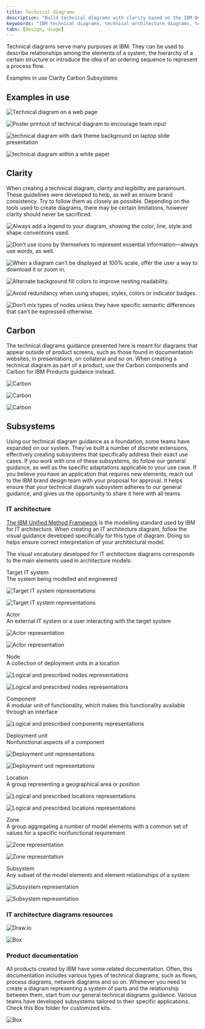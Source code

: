 ```yaml
---
title: Technical diagrams
description: "Build technical diagrams with clarity based on the IBM Design Language and Carbon. From depicting IT architecture to product documentation, use this guidance."
keywoords: "IBM technical diagrams, technical architecture diagrams, technical process diagrams"
tabs: [Design, Usage]
---
```



<PageDescription>

Technical diagrams serve many purposes at IBM. They can be used to describe relationships among the elements of a system, the hierarchy of a certain structure or introduce the idea of an ordering sequence to represent a process flow.

</PageDescription>

<AnchorLinks>
  <AnchorLink>Examples in use</AnchorLink>
  <AnchorLink>Clarity</AnchorLink>
  <AnchorLink>Carbon</AnchorLink>
  <AnchorLink>Subsystems</AnchorLink>
</AnchorLinks>

## Examples in use

<ImageGallery>

<ImageGalleryImage alt="Technical diagram on a web page" title="Technical diagram on a web page" col={4}>

![Technical diagram on a web page](./images/usage/examples/example1.png)

</ImageGalleryImage>
<ImageGalleryImage alt="Poster printout of technical diagram to encourage team input" title="Poster printout of technical diagram to encourage team input" col={8}>

![Poster printout of technical diagram to encourage team input](./images/usage/examples/example2.jpg)

</ImageGalleryImage>
<ImageGalleryImage alt="technical diagram with dark theme background on laptop slide presentation" title="technical diagram with dark theme background on laptop slide presentation" col={8}>

![technical diagram with dark theme background on laptop slide presentation](./images/usage/examples/example3.png)

</ImageGalleryImage>
<ImageGalleryImage alt="technical diagram within a white paper" title="technical diagram within a white paper" col={4}>

![technical diagram within a white paper](./images/usage/examples/example4.png)

</ImageGalleryImage>

</ImageGallery>

## Clarity

When creating a technical diagram, clarity and legibility are paramount. These guidelines were developed to help, as well as ensure brand consistency. Try to follow them as closely as possible. Depending on the tools used to create diagrams, there may be certain limitations, however clarity should never be sacrificed.

<DoDontRow>
<DoDont type="do" aspectRatio="1:1" caption="Always add a legend to your diagram, showing the color, line, style and shape conventions used.">

![Always add a legend to your diagram, showing the color, line, style and shape conventions used.](./images/usage/clarity/dodont1.png)

</DoDont>
<DoDont type="dont" aspectRatio="1:1" caption="Don’t use icons by themselves to represent essential information—always use words, as well.">

![Don’t use icons by themselves to represent essential information—always use words, as well.](./images/usage/clarity/dodont2.svg)

</DoDont>
</DoDontRow>
<DoDontRow>
<DoDont type="do" aspectRatio="1:1" caption="When a diagram can’t be displayed at 100% scale, offer the user a way to download it or zoom in.">

![When a diagram can’t be displayed at 100% scale, offer the user a way to download it or zoom in.](./images/usage/clarity/dodont3.png)

</DoDont>
<DoDont type="do" aspectRatio="1:1" caption="Alternate background fill colors to improve nesting readability.">

![Alternate background fill colors to improve nesting readability.](./images/usage/clarity/dodont4.png)

</DoDont>
</DoDontRow>
<DoDontRow>
<DoDont type="dont" aspectRatio="1:1" caption="Avoid redundancy when using shapes, styles, colors or indicator badges.">

![Avoid redundancy when using shapes, styles, colors or indicator badges.](./images/usage/clarity/dodont5.svg)

</DoDont>
<DoDont type="dont" aspectRatio="1:1" caption="Don’t mix types of nodes unless they have specific semantic differences that can’t be expressed otherwise.">

![Don’t mix types of nodes unless they have specific semantic differences that can’t be expressed otherwise.](./images/usage/clarity/dodont6.svg)

</DoDont>
</DoDontRow>

## Carbon

The technical diagrams guidance presented here is meant for diagrams that appear outside of product screens, such as those found in documentation websites, in presentations, on collateral and so on. When creating a technical diagram as part of a product, use the Carbon components and Carbon for IBM Products guidance instead. 

<Row className="resource-card-group">
<Column colMd={4} colLg={4} noGutterSm>
<ResourceCard
  subTitle="Carbon network diagrams"
  href="https://www.carbondesignsystem.com/data-visualization/complex-charts/#network-diagrams"
  actionIcon="launch"
>

![Carbon](../../../images/resource-cards/carbon.png)

</ResourceCard>
</Column>
<Column colMd={4} colLg={4} noGutterSm>
<ResourceCard
  subTitle="Carbon tree diagrams"
  href="https://www.carbondesignsystem.com/data-visualization/complex-charts/#tree-diagrams"
  actionIcon="launch"
>

![Carbon](../../../images/resource-cards/carbon.png)

</ResourceCard>
</Column>
<Column colMd={4} colLg={4} noGutterSm>
<ResourceCard
  subTitle="Carbon for IBM Products guidance (w3id required)"
  href="https://pages.github.ibm.com/cdai-design/pal/patterns/canvas/usage"
  actionIcon="launch"
>

![Carbon](../../../images/resource-cards/carbon.png)

</ResourceCard>
</Column>
</Row>

## Subsystems

Using our technical diagram guidance as a foundation, some teams have expanded on our system. They’ve built a number of discrete extensions, effectively creating subsystems that specifically address their exact use cases. If you work with one of these subsystems, do follow our general guidance, as well as the specific adaptations applicable to your use case. If you believe you have an application that requires new elements, reach out to the IBM brand design team with your proposal for approval. It helps ensure that your technical diagram subsystem adheres to our general guidance, and gives us the opportunity to share it here with all teams.

### IT architecture

[The IBM Unified Method Framework](https://w3.ibm.com/w3publisher/ibm-architect-profession/education#Architectural_Thinking) is the modelling standard used by IBM for IT architecture. When creating an IT architecture diagram, follow the visual guidance developed specifically for this type of diagram. Doing so helps ensure correct interpretation of your architectural model.

The visual vocabulary developed for IT architecture diagrams corresponds to the main elements used in architecture models:

<Row className={itArchitectureDiagrams}>
<Column colMd={2} colLg={4}>

<p><span>Target IT system</span><br/> The system being modelled and engineered</p>

</Column>
<Column colMd={6} colLg={7}>

<ArtDirection>

![Target IT system representations](./images/usage/it-architecture/Targetsystem_mobile.svg)

![Target IT system representations](./images/usage/it-architecture/Targetsystem.svg)

</ArtDirection>

</Column>
</Row>

<Row className={itArchitectureDiagrams}>
<Column colMd={2} colLg={4}>

<p><span>Actor</span><br/> An external IT system or a user interacting with the target system</p>

</Column>
<Column colMd={6} colLg={7}>

<ArtDirection>

![Actor representation](./images/usage/it-architecture/Actor_mobile.svg)

![Actor representation](./images/usage/it-architecture/Actor.svg)

</ArtDirection>

</Column>
</Row>

<Row className={itArchitectureDiagrams}>
<Column colMd={2} colLg={4}>

<p><span>Node</span><br/> A collection of deployment units in a location</p>

</Column>
<Column colMd={6} colLg={7}>

<ArtDirection>

![Logical and prescribed nodes representations](./images/usage/it-architecture/Node_mobile.svg)

![Logical and prescribed nodes representations](./images/usage/it-architecture/Node.svg)

</ArtDirection>

</Column>
</Row>

<Row className={itArchitectureDiagrams}>
<Column colMd={2} colLg={4}>

<p><span>Component</span><br/> A modular unit of functionality, which makes this functionality available through an interface</p>

</Column>
<Column colMd={6} colLg={7}>

![Logical and prescribed components representations](./images/usage/it-architecture/Component.svg)

</Column>
</Row>

<Row className={itArchitectureDiagrams}>
<Column colMd={2} colLg={4}>

<p><span>Deployment unit</span><br/> Nonfunctional aspects of a component</p>

</Column>
<Column colMd={6} colLg={7}>

<ArtDirection>

![Deployment unit representations](./images/usage/it-architecture/DU_mobile.svg)

![Deployment unit representations](./images/usage/it-architecture/DU.svg)

</ArtDirection>

</Column>
</Row>

<Row className={itArchitectureDiagrams}>
<Column colMd={2} colLg={4}>

<p><span>Location</span><br/> A group representing a geographical area or position</p>

</Column>
<Column colMd={6} colLg={7}>

<ArtDirection>

![Logical and prescribed locations representations](./images/usage/it-architecture/Location_mobile.svg)

![Logical and prescribed locations representations](./images/usage/it-architecture/Location.svg)

</ArtDirection>

</Column>
</Row>

<Row className={itArchitectureDiagrams}>
<Column colMd={2} colLg={4}>

<p><span>Zone</span><br/> A group aggregating a number of model elements with a common set of values for a specific nonfunctional requirement</p>

</Column>
<Column colMd={6} colLg={7}>

<ArtDirection>

![Zone representation](./images/usage/it-architecture/Zone_mobile.svg)

![Zone representation](./images/usage/it-architecture/Zone.svg)

</ArtDirection>

</Column>
</Row>

<Row className={itArchitectureDiagrams}>
<Column colMd={2} colLg={4}>

<p><span>Subsystem</span><br/> Any subset of the model elements and element relationships of a system</p>

</Column>
<Column colMd={6} colLg={7}>

<ArtDirection>

![Subsystem representation](./images/usage/it-architecture/Subsystem_mobile.svg)

![Subsystem representation](./images/usage/it-architecture/Subsystem.svg)

</ArtDirection>

</Column>
</Row>


### IT architecture diagrams resources

<Row className="resource-card-group">
<Column colMd={4} colLg={4} noGutterSm>
<ResourceCard
  subTitle="IT architecture visualization techniques (w3id required)"
  href="https://w3.ibm.com/w3publisher/it-architecture-visualization-techniques"
  actionIcon="launch"
/>
</Column>
<Column colMd={4} colLg={4} noGutterSm>
<ResourceCard
  subTitle="Cognitive Architect (Internal users, w3id required)"
  href="https://w3.ibm.com/tools/cogarch/pagelogin"
  actionIcon="launch"
/>
</Column>
<Column colMd={4} colLg={4} noGutterSm>
<ResourceCard
  subTitle="Cognitive Architect (External users)"
  href="https://it.architect-assistant.ibm.com/register/"
  actionIcon="launch"
/>
</Column>
<Column colMd={4} colLg={4} noGutterSm>
<ResourceCard
  subTitle="IBM Hybrid Cloud Architecture Center"
  href="https://www.ibm.com/architectures/hybrid"
  actionIcon="launch"
/>
</Column>
<Column colMd={4} colLg={4} noGutterSm>
<ResourceCard
  subTitle="Diagrams.net library (w3id required)"
  href="https://github.ibm.com/innersource/ibmdiagrams"
  actionIcon="launch"
>

![Draw.io](../../../images/resource-cards/drawio.png)

</ResourceCard>
</Column>
<Column colMd={4} colLg={4} noGutterSm>
<ResourceCard
  download
  subTitle="IT architecture diagrams starter kit, PowerPoint (w3id required)"
  href="http://"
  actionIcon="launch"
>

![Box](../../../images/resource-cards/box.png)

</ResourceCard>
</Column>
<Column colMd={4} colLg={4} noGutterSm>
<ResourceCard
  subTitle="Architecture tools and stencils"
  href="https://www.ibm.com/architectures/diagram-tools"
  actionIcon="launch"
/>
</Column>
</Row>

### Product documentation

All products created by IBM have some related documentation. Often, this documentation includes various types of technical diagrams, such as flows, process diagrams, network diagrams and so on. Whenever you need to create a diagram representing a system of parts and the relationship between them, start from our general technical diagrams guidance. Various teams have developed subsystems tailored to their specific applications. Check this Box folder for customized kits.

<Row className="resource-card-group">
<Column colMd={4} colLg={4} noGutterSm>
<ResourceCard
  subTitle="Various kits for documentation diagrams (IBMid required)"
  href="https://ibm.box.com/s/8xagndzazdw3gi88452vm1ujw8arkz2s"
  actionIcon="launch"
>

![Box](../../../images/resource-cards/box.png)

</ResourceCard>
</Column>
</Row>
